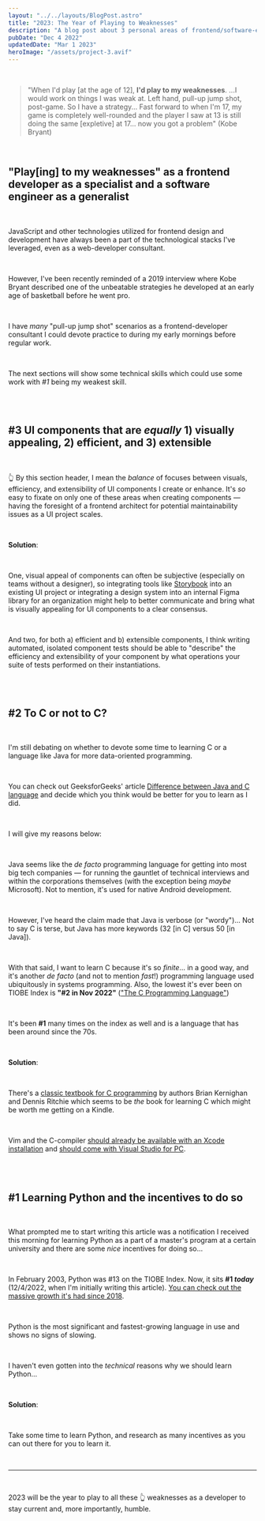 ```yaml
---
layout: "../../layouts/BlogPost.astro"
title: "2023: The Year of Playing to Weaknesses"
description: "A blog post about 3 personal areas of frontend/software-engineering weaknesses to play to in 2023 by P.J. Nalls"
pubDate: "Dec 4 2022"
updatedDate: "Mar 1 2023"
heroImage: "/assets/project-3.avif"
---
```


<br />

> "When I'd play [at the age of 12], **I'd play to my weaknesses**. ...I would work on things I was weak at. Left hand, pull-up jump shot, post-game. So I have a strategy... Fast forward to when I'm 17, my game is completely well-rounded and the player I saw at 13 is still doing the same [expletive] at 17... now you got a problem" (Kobe Bryant)

<br />

## "Play[ing] to my weaknesses" as a frontend developer as a specialist and a software engineer as a generalist

<br />

JavaScript and other technologies utilized for frontend design and development have always been a part of the technological stacks I've leveraged, even as a web-developer consultant.

<br />

However, I've been recently reminded of a 2019 interview where Kobe Bryant described one of the unbeatable strategies he developed at an early age of basketball before he went pro.

<br />

I have _many_ "pull-up jump shot" scenarios as a frontend-developer consultant I could devote practice to during my early mornings before regular work.

<br />

The next sections will show some technical skills which could use some work with _#1_ being my weakest skill.

<br />
<br />

## #3 UI components that are _equally_ 1) visually appealing, 2) efficient, and 3) extensible

<br />

👆 By this section header, I mean the _balance_ of focuses between visuals, efficiency, and extensibility of UI components I create or enhance. It's _so_ easy to fixate on only one of these areas when creating components — having the foresight of a frontend architect for potential maintainability issues as a UI project scales.

<br />

**Solution**:

<br />

One, visual appeal of components can often be subjective (especially on teams without a designer), so integrating tools like [Storybook](https://storybook.js.org/) into an existing UI project or integrating a design system into an internal Figma library for an organization might help to better communicate and bring what is visually appealing for UI components to a clear consensus.

<br />

And two, for both a) efficient and b) extensible components, I think writing automated, isolated component tests should be able to "describe" the efficiency and extensibility of your component by what operations your suite of tests performed on their instantiations.

<br />
<br />

## #2 To C or not to C?

<br />

I'm still debating on whether to devote some time to learning C or a language like Java for more data-oriented programming.

<br />

You can check out GeeksforGeeks' article [Difference between Java and C language](https://www.geeksforgeeks.org/difference-between-java-and-c-language/) and decide which you think would be better for you to learn as I did.

<br />

I will give my reasons below:

<br />

Java seems like the _de facto_ programming language for getting into most big tech companies — for running the gauntlet of technical interviews and within the corporations themselves (with the exception being _maybe_ Microsoft). Not to mention, it's used for native Android development.

<br />

However, I've heard the claim made that Java is verbose (or "wordy")... Not to say C is terse, but Java has more keywords (32 [in C] versus 50 [in Java]).

<br />

With that said, I want to learn C because it's so _finite_... in a good way, and it's another _de facto_ (and not to mention _fast_!) programming language used ubiquitously in systems programming. Also, the lowest it's ever been on TIOBE Index is **"#2 in Nov 2022"** (["The C Programming Language"](https://www.tiobe.com/tiobe-index/c/))

<br />

It's been **#1** many times on the index as well and is a language that has been around since the 70s.

<br />

**Solution**:

<br />

There's a [classic textbook for C programming](https://en.wikipedia.org/wiki/The_C_Programming_Language) by authors Brian Kernighan and Dennis Ritchie which seems to be _the_ book for learning C which might be worth me getting on a Kindle.

<br />

Vim and the C-compiler [should already be available with an Xcode installation](https://apps.apple.com/us/app/xcode/id497799835) and [should come with Visual Studio for PC](https://learn.microsoft.com/en-us/cpp/build/walkthrough-compile-a-c-program-on-the-command-line?view=msvc-170).

<br />
<br />

## #1 Learning Python and the incentives to do so

<br />

What prompted me to start writing this article was a notification I received this morning for learning Python as a part of a master's program at a certain university and there are some _nice_ incentives for doing so...

<br />

In February 2003, Python was #13 on the TIOBE Index. Now, it sits **#1 _today_** (12/4/2022, when I'm initially writing this article). [You can check out the massive growth it's had since 2018](https://www.tiobe.com/tiobe-index/python/).

<br />

Python is the most significant and fastest-growing language in use and shows no signs of slowing.

<br />

I haven't even gotten into the _technical_ reasons why we should learn Python...

<br />

**Solution**:

<br />

Take some time to learn Python, and research as many incentives as you can out there for you to learn it.

<br />

---

<br />

2023 will be the year to play to all these 👆 weaknesses as a developer to stay current and, more importantly, humble.

<br />
